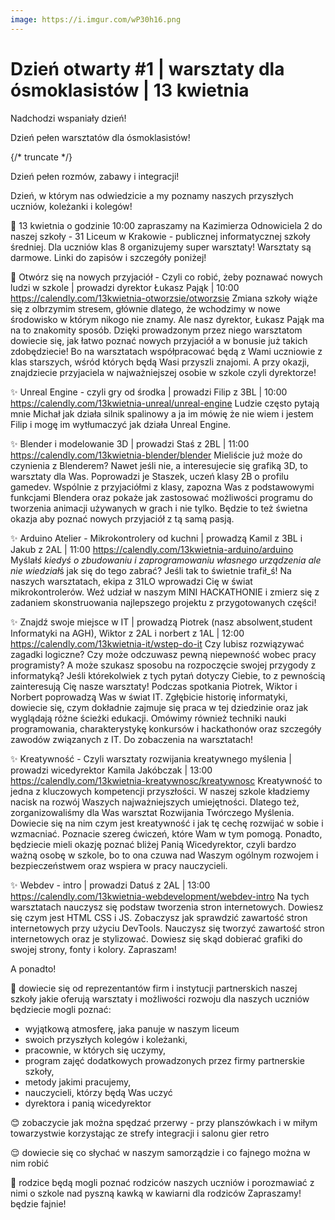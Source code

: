 ```yaml
---
image: https://i.imgur.com/wP30h16.png
---
```


# Dzień otwarty #1 | warsztaty dla ósmoklasistów | 13 kwietnia

Nadchodzi wspaniały dzień!

Dzień pełen warsztatów dla ósmoklasistów!

{/* truncate */}

Dzień pełen rozmów, zabawy i integracji!

Dzień, w którym nas odwiedzicie a my poznamy naszych przyszłych uczniów,
koleżanki i kolegów!

🏫 13 kwietnia o godzinie 10:00 zapraszamy na Kazimierza Odnowiciela 2 do naszej
szkoły - 31 Liceum w Krakowie - publicznej informatycznej szkoły średniej. Dla
uczniów klas 8 organizujemy super warsztaty! Warsztaty są darmowe. Linki do
zapisów i szczegóły poniżej!

📓 Otwórz się na nowych przyjaciół - Czyli co robić, żeby poznawać nowych ludzi
w szkole | prowadzi dyrektor Łukasz Pająk | 10:00
https://calendly.com/13kwietnia-otworzsie/otworzsie Zmiana szkoły wiąże się z
olbrzymim stresem, głównie dlatego, że wchodzimy w nowe środowisko w którym
nikogo nie znamy. Ale nasz dyrektor, Łukasz Pająk ma na to znakomity sposób.
Dzięki prowadzonym przez niego warsztatom dowiecie się, jak łatwo poznać nowych
przyjaciół a w bonusie już takich zdobędziecie! Bo na warsztatach współpracować
będą z Wami uczniowie z klas starszych, wśród których będą Wasi przyszli
znajomi. A przy okazji, znajdziecie przyjaciela w najważniejszej osobie w szkole
czyli dyrektorze!

✨ Unreal Engine - czyli gry od środka | prowadzi Filip z 3BL | 10:00
https://calendly.com/13kwietnia-unreal/unreal-engine Ludzie często pytają mnie
Michał jak działa silnik spalinowy a ja im mówię że nie wiem i jestem Filip i
mogę im wytłumaczyć jak działa Unreal Engine.

✨ Blender i modelowanie 3D | prowadzi Staś z 2BL | 11:00
https://calendly.com/13kwietnia-blender/blender Mieliście już może do czynienia
z Blenderem? Nawet jeśli nie, a interesujecie się grafiką 3D, to warsztaty dla
Was. Poprowadzi je Staszek, uczeń klasy 2B o profilu gamedev. Wspólnie z
przyjaciółmi z klasy, zapozna Was z podstawowymi funkcjami Blendera oraz pokaże
jak zastosować możliwości programu do tworzenia animacji używanych w grach i nie
tylko. Będzie to też świetna okazja aby poznać nowych przyjaciół z tą samą
pasją.

✨ Arduino Atelier - Mikrokontrolery od kuchni | prowadzą Kamil z 3BL i Jakub z
2AL | 11:00 https://calendly.com/13kwietnia-arduino/arduino Myślał*ś kiedyś o
zbudowaniu i zaprogramowaniu własnego urządzenia ale nie wiedział*ś jak się do
tego zabrać? Jeśli tak to świetnie trafił_ś! Na naszych warsztatach, ekipa z
31LO wprowadzi Cię w świat mikrokontrolerów. Weź udział w naszym MINI
HACKATHONIE i zmierz się z zadaniem skonstruowania najlepszego projektu z
przygotowanych części!

✨ Znajdź swoje miejsce w IT | prowadzą Piotrek (nasz absolwent,student
Informatyki na AGH), Wiktor z 2AL i norbert z 1AL | 12:00
https://calendly.com/13kwietnia-it/wstep-do-it Czy lubisz rozwiązywać zagadki
logiczne? Czy może odczuwasz pewną niepewność wobec pracy programisty? A może
szukasz sposobu na rozpoczęcie swojej przygody z informatyką? Jeśli którekolwiek
z tych pytań dotyczy Ciebie, to z pewnością zainteresują Cię nasze warsztaty!
Podczas spotkania Piotrek, Wiktor i Norbert poprowadzą Was w świat IT. Zgłębicie
historię informatyki, dowiecie się, czym dokładnie zajmuje się praca w tej
dziedzinie oraz jak wyglądają różne ścieżki edukacji. Omówimy również techniki
nauki programowania, charakterystykę konkursów i hackathonów oraz szczegóły
zawodów związanych z IT. Do zobaczenia na warsztatach!

✨ Kreatywność - Czyli warsztaty rozwijania kreatywnego myślenia | prowadzi
wicedyrektor Kamila Jakóbczak | 13:00
https://calendly.com/13kwietnia-kreatywnosc/kreatywnosc Kreatywność to jedna z
kluczowych kompetencji przyszłości. W naszej szkole kładziemy nacisk na rozwój
Waszych najważniejszych umiejętności. Dlatego też, zorganizowaliśmy dla Was
warsztat Rozwijania Twórczego Myślenia. Dowiecie się na nim czym jest
kreatywność i jak tę cechę rozwijać w sobie i wzmacniać. Poznacie szereg
ćwiczeń, które Wam w tym pomogą. Ponadto, będziecie mieli okazję poznać bliżej
Panią Wicedyrektor, czyli bardzo ważną osobę w szkole, bo to ona czuwa nad
Waszym ogólnym rozwojem i bezpieczeństwem oraz wspiera w pracy nauczycieli.

✨ Webdev - intro | prowadzi Datuś z 2AL | 13:00
https://calendly.com/13kwietnia-webdevelopment/webdev-intro Na tych warsztatach
nauczysz się podstaw tworzenia stron internetowych. Dowiesz się czym jest HTML
CSS i JS. Zobaczysz jak sprawdzić zawartość stron internetowych przy użyciu
DevTools. Nauczysz się tworzyć zawartość stron internetowych oraz je stylizować.
Dowiesz się skąd dobierać grafiki do swojej strony, fonty i kolory. Zapraszam!

A ponadto!

🤩 dowiecie się od reprezentantów firm i instytucji partnerskich naszej szkoły
jakie oferują warsztaty i możliwości rozwoju dla naszych uczniów będziecie mogli
poznać:

- wyjątkową atmosferę, jaka panuje w naszym liceum
- swoich przyszłych kolegów i koleżanki,
- pracownie, w których się uczymy,
- program zajęć dodatkowych prowadzonych przez firmy partnerskie szkoły,
- metody jakimi pracujemy,
- nauczycieli, którzy będą Was uczyć
- dyrektora i panią wicedyrektor

😊 zobaczycie jak można spędzać przerwy - przy planszówkach i w miłym
towarzystwie korzystając ze strefy integracji i salonu gier retro

😌 dowiecie się co słychać w naszym samorządzie i co fajnego można w nim robić

🧐 rodzice będą mogli poznać rodziców naszych uczniów i porozmawiać z nimi o
szkole nad pyszną kawką w kawiarni dla rodziców Zapraszamy! będzie fajnie!

